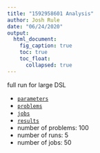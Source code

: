 ```yaml
---
title: "1592958601 Analysis"
author: Josh Rule
date: "06/24/2020"
output:
  html_document:
    fig_caption: true
    toc: true
    toc_float:
      collapsed: true
---
```


full run for large DSL

- [`parameters`](./parameters.toml)
- [`problems`](./problems.txt)
- [`jobs`](./job.txt)
- [`results`](./results.csv)
- number of problems: 100
- number of runs: 5
- number of jobs: 50
